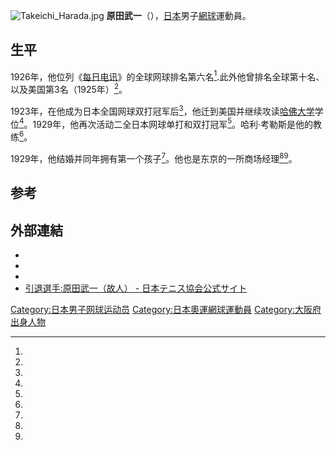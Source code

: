[[File:Takeichi_Harada.jpg|thumb]]
'''原田武一'''（{{bd|1899年|5月16日|1978年|6月12日}}），[[日本|日本]]男子[[網球|網球]]運動員。

== 生平 ==
1926年，他位列《[[每日电讯|每日电讯]]》的全球网球排名第六名<ref name="northernstar" />.此外他曾排名全球第十名、以及美国第3名（1925年）<ref name="northernstar" />。

1923年，在他成为日本全国网球双打冠军后<ref name="jta" />，他迁到美国并继续攻读[[哈佛大学|哈佛大学]]学位<ref name="crimson2" />。1929年，他再次活动二全日本网球单打和双打冠军<ref name="jta" />。哈利·考勒斯是他的教练<ref name="crimson2" />。

1929年，他结婚并同年拥有第一个孩子<ref name="tennis&golf" />。他也是东京的一所商场经理<ref name="tennis&golf" /><ref name="LA84" />。

==参考==
{{reflist|2|refs=
<ref name="crimson2">{{cite web|url=http://www.thecrimson.com/article/1924/10/15/tennis-crown-goes-to-japanese-star/|work=thecrimson.com|date=October 1, 1925|title=Harada ranked number ten says success due to Cowles|publisher=[[The_Harvard_Crimson|The Harvard Crimson]]|location=[[Cambridge,_Massachusetts|Cambridge, Massachusetts]], [[United_States|United States]]|accessdate=January 10, 2013|archive-date=2017-02-20|archive-url=https://web.archive.org/web/20170220022121/http://www.thecrimson.com/article/1924/10/15/tennis-crown-goes-to-japanese-star/|dead-url=no}}</ref>

<ref name="jta">{{cite web|url=http://www.jta-tennis.or.jp/players/ex/harada_takeichi.html|script-title=ja:原田 武一(故人)|trans_title=(Deceased) Takeichi Harada|publisher=[[Japan_Tennis_Association|Japan Tennis Association]]|work=jta-tennis.or.jp|accessdate=January 10, 2013|language=ja|location=[[Tokyo|Tokyo]], [[Japan|Japan]]|deadurl=yes|archiveurl=https://web.archive.org/web/20130417053447/http://www.jta-tennis.or.jp/players/ex/harada_takeichi.html|archivedate=2013年4月17日}}</ref>

<ref name="LA84">{{cite journal|url=http://www.la84foundation.org/2ysp/wtlist.htm|title=The LA84 Foundation discontinued the awarding of the World Trophy after the year 2000 awards|publisher=[[LA84_Foundation|LA84 Foundation]]|journal=Olympic Review|accessdate=January 12, 2013|location=[[Los_Angeles|Los Angeles]], [[United_States|United States]]|deadurl=yes|archiveurl=https://web.archive.org/web/20090909002835/http://la84foundation.org/2ysp/wtlist.htm|archivedate=2009年9月9日}}</ref>

<ref name="northernstar">{{cite news|url=http://trove.nla.gov.au/ndp/del/article/94267135|title=Brilliant record|newspaper=[[The_Northern_Star|The Northern Star]]|location=Lismore, NSW|volume=56|issn=1036-6768|date=January 16, 1932|page=8|publisher=Thomas G. Hewitt and Sons|accessdate=January 10, 2013|archive-date=2015-05-18|archive-url=https://web.archive.org/web/20150518084005/http://trove.nla.gov.au/ndp/del/article/94267135|dead-url=no}}</ref>

<ref name="tennis&golf">{{cite journal|editor=Béla Kehrling|editor-link=Béla Von Kehrling|url=http://epa.oszk.hu/02100/02127/00023/pdf/EPA02127_tennis_es_golf_1930_2_008.pdf|format=PDF|issue=8|volume=II|pages=123–125|journal=Tennisz és Golf|title=Japán-Magyarország|trans_title=Japan-Hungary|date=April 26, 1930|publisher=Bethlen Gábor írod. és Nyomdai Rt|location=Budapest, Hungary|language=hu|accessdate=January 10, 2013|archive-date=2015-05-18|archive-url=https://web.archive.org/web/20150518102952/http://epa.oszk.hu/02100/02127/00023/pdf/EPA02127_tennis_es_golf_1930_2_008.pdf|dead-url=no}}</ref>

}}
== 外部連結 ==
* {{ATP|HD42}}
* {{ITF Profile|id=10003612}}
* {{DavisCupplayerlink|10003612}}
* [https://web.archive.org/web/20140803051146/http://www.jta-tennis.or.jp/players_manage/ex/index.php?cid=037 引退選手:原田武一（故人） - 日本テニス協会公式サイト] {{Ja icon}}

{{Authority control}}
{{DEFAULTSORT:Harada, Takeichi}}
[[Category:日本男子网球运动员|Category:日本男子网球运动员]]
[[Category:日本奧運網球運動員|Category:日本奧運網球運動員]]
[[Category:大阪府出身人物|Category:大阪府出身人物]]